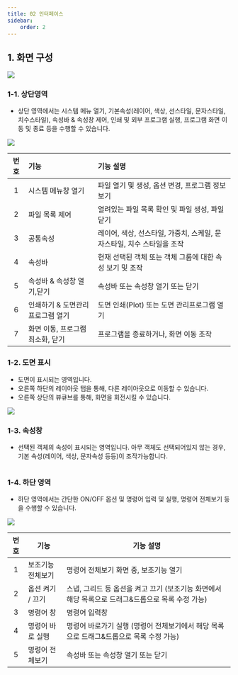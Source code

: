 ```yaml
---
title: 02 인터페이스
sidebar:
    order: 2
---
```




[image1]: ../../../../assets/images/guides/interface/image1.png
[image2]: ../../../../assets/images/guides/interface/image2.png
[image3]: ../../../../assets/images/guides/interface/image3.png
[image5]: ../../../../assets/images/guides/interface/image5.png

## **1\. 화면 구성**

![][image1]

### **1-1. 상단영역**

* 상단 영역에서는 시스템 메뉴 열기, 기본속성(레이어, 색상, 선스타일, 문자스타일, 치수스타일), 속성바 & 속성창 제어, 인쇄 및 외부 프로그램 실행, 프로그램 화면 이동 및 종료 등을 수행할 수 있습니다. 

![][image2]

| 번호 | 기능 | 기능 설명 |
| :---: | :----- | :----- |
| 1 | 시스템 메뉴창 열기 | 파일 열기 및 생성, 옵션 변경, 프로그램 정보 보기 |
| 2 | 파일 목록 제어 | 열려있는 파일 목록 확인 및 파일 생성, 파일 닫기  |
| 3 | 공통속성  | 레이어, 색상, 선스타일, 가중치, 스케일, 문자스타일, 치수 스타일을 조작 |
| 4 | 속성바 | 현재 선택된 객체 또는 객체 그룹에 대한 속성 보기 및 조작 |
| 5 | 속성바 & 속성창 열기,닫기 | 속성바 또는 속성창 열기 또는 닫기 |
| 6 | 인쇄하기 & 도면관리프로그램 열기 | 도면 인쇄(Plot) 또는 도면 관리프로그램 열기 |
| 7 | 화면 이동, 프로그램 최소화, 닫기 | 프로그램을 종료하거나, 화면 이동 조작 |

### **1-2. 도면 표시**

* 도면이 표시되는 영역입니다.   
* 오른쪽 하단의 레이아웃 탭을 통해, 다른 레이아웃으로 이동할 수 있습니다.   
* 오른쪽 상단의 뷰큐브를 통해, 화면을 회전시킬 수 있습니다. 

![][image3]

### **1-3. 속성창**

* 선택된 객체의 속성이 표시되는 영역입니다. 아무 객체도 선택되어있지 않는 경우, 기본 속성(레이어, 색상, 문자속성 등등)이 조작가능합니다.

<Image src={image4} alt="" width={300} />

### **1-4. 하단 영역**

* 하단 영역에서는 간단한 ON/OFF 옵션 및 명령어 입력 및 실행, 명령어 전체보기 등을 수행할 수 있습니다.

![][image5]

| 번호 | 기능 | 기능 설명 |
| :---: | ----- | ----- |
| 1 | 보조기능 전체보기 | 명령어 전체보기 화면 중, 보조기능 열기 |
| 2 | 옵션 켜기 / 끄기 | 스냅, 그리드 등 옵션을 켜고 끄기 (보조기능 화면에서 해당 목록으로 드래그&드롭으로 목록 수정 가능) |
| 3 | 명령어 창 | 명령어 입력창 |
| 4 | 명령어 바로 실행 | 명령어 바로가기 실행 (명령어 전체보기에서 해당 목록으로 드래그&드롭으로 목록 수정 가능) |
| 5 | 명령어 전체보기 | 속성바 또는 속성창 열기 또는 닫기 |